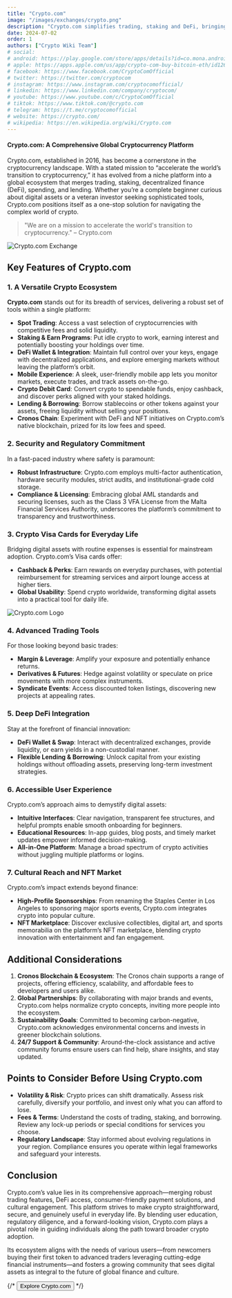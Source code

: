 ```yaml
---
title: "Crypto.com"
image: "/images/exchanges/crypto.png"
description: "Crypto.com simplifies trading, staking and DeFi, bringing digital assets into your everyday life."
date: 2024-07-02
order: 1
authors: ["Crypto Wiki Team"]
# social:
# android: https://play.google.com/store/apps/details?id=co.mona.android
# apple: https://apps.apple.com/us/app/crypto-com-buy-bitcoin-eth/id1262148500
# facebook: https://www.facebook.com/CryptoComOfficial
# twitter: https://twitter.com/cryptocom
# instagram: https://www.instagram.com/cryptocomofficial/
# linkedin: https://www.linkedin.com/company/cryptocom/
# youtube: https://www.youtube.com/c/CryptoComOfficial
# tiktok: https://www.tiktok.com/@crypto.com
# telegram: https://t.me/cryptocomofficial
# website: https://crypto.com/
# wikipedia: https://en.wikipedia.org/wiki/Crypto.com
---
```


#### Crypto.com: A Comprehensive Global Cryptocurrency Platform

Crypto.com, established in 2016, has become a cornerstone in the cryptocurrency landscape. With a stated mission to “accelerate the world’s transition to cryptocurrency,” it has evolved from a niche platform into a global ecosystem that merges trading, staking, decentralized finance (DeFi), spending, and lending. Whether you’re a complete beginner curious about digital assets or a veteran investor seeking sophisticated tools, Crypto.com positions itself as a one-stop solution for navigating the complex world of crypto.

> "We are on a mission to accelerate the world's transition to cryptocurrency." – Crypto.com

![Crypto.com Exchange](/images/exchanges/crypto.png)

## Key Features of Crypto.com

### 1. A Versatile Crypto Ecosystem

**Crypto.com** stands out for its breadth of services, delivering a robust set of tools within a single platform:

- **Spot Trading**: Access a vast selection of cryptocurrencies with competitive fees and solid liquidity.
- **Staking & Earn Programs**: Put idle crypto to work, earning interest and potentially boosting your holdings over time.
- **DeFi Wallet & Integration**: Maintain full control over your keys, engage with decentralized applications, and explore emerging markets without leaving the platform’s orbit.
- **Mobile Experience**: A sleek, user-friendly mobile app lets you monitor markets, execute trades, and track assets on-the-go.
- **Crypto Debit Card**: Convert crypto to spendable funds, enjoy cashback, and discover perks aligned with your staked holdings.
- **Lending & Borrowing**: Borrow stablecoins or other tokens against your assets, freeing liquidity without selling your positions.
- **Cronos Chain**: Experiment with DeFi and NFT initiatives on Crypto.com’s native blockchain, prized for its low fees and speed.

### 2. Security and Regulatory Commitment

In a fast-paced industry where safety is paramount:

- **Robust Infrastructure**: Crypto.com employs multi-factor authentication, hardware security modules, strict audits, and institutional-grade cold storage.
- **Compliance & Licensing**: Embracing global AML standards and securing licenses, such as the Class 3 VFA License from the Malta Financial Services Authority, underscores the platform’s commitment to transparency and trustworthiness.

### 3. Crypto Visa Cards for Everyday Life

Bridging digital assets with routine expenses is essential for mainstream adoption. Crypto.com’s Visa cards offer:

- **Cashback & Perks**: Earn rewards on everyday purchases, with potential reimbursement for streaming services and airport lounge access at higher tiers.
- **Global Usability**: Spend crypto worldwide, transforming digital assets into a practical tool for daily life.

![Crypto.com Logo](/images/posts/crypto-banner.jpg)

### 4. Advanced Trading Tools

For those looking beyond basic trades:

- **Margin & Leverage**: Amplify your exposure and potentially enhance returns.
- **Derivatives & Futures**: Hedge against volatility or speculate on price movements with more complex instruments.
- **Syndicate Events**: Access discounted token listings, discovering new projects at appealing rates.

### 5. Deep DeFi Integration

Stay at the forefront of financial innovation:

- **DeFi Wallet & Swap**: Interact with decentralized exchanges, provide liquidity, or earn yields in a non-custodial manner.
- **Flexible Lending & Borrowing**: Unlock capital from your existing holdings without offloading assets, preserving long-term investment strategies.

### 6. Accessible User Experience

Crypto.com’s approach aims to demystify digital assets:

- **Intuitive Interfaces**: Clear navigation, transparent fee structures, and helpful prompts enable smooth onboarding for beginners.
- **Educational Resources**: In-app guides, blog posts, and timely market updates empower informed decision-making.
- **All-in-One Platform**: Manage a broad spectrum of crypto activities without juggling multiple platforms or logins.

### 7. Cultural Reach and NFT Market

Crypto.com’s impact extends beyond finance:

- **High-Profile Sponsorships**: From renaming the Staples Center in Los Angeles to sponsoring major sports events, Crypto.com integrates crypto into popular culture.
- **NFT Marketplace**: Discover exclusive collectibles, digital art, and sports memorabilia on the platform’s NFT marketplace, blending crypto innovation with entertainment and fan engagement.

## Additional Considerations

1. **Cronos Blockchain & Ecosystem**: The Cronos chain supports a range of projects, offering efficiency, scalability, and affordable fees to developers and users alike.
2. **Global Partnerships**: By collaborating with major brands and events, Crypto.com helps normalize crypto concepts, inviting more people into the ecosystem.
3. **Sustainability Goals**: Committed to becoming carbon-negative, Crypto.com acknowledges environmental concerns and invests in greener blockchain solutions.
4. **24/7 Support & Community**: Around-the-clock assistance and active community forums ensure users can find help, share insights, and stay updated.

## Points to Consider Before Using Crypto.com

- **Volatility & Risk**: Crypto prices can shift dramatically. Assess risk carefully, diversify your portfolio, and invest only what you can afford to lose.
- **Fees & Terms**: Understand the costs of trading, staking, and borrowing. Review any lock-up periods or special conditions for services you choose.
- **Regulatory Landscape**: Stay informed about evolving regulations in your region. Compliance ensures you operate within legal frameworks and safeguard your interests.

## Conclusion

Crypto.com’s value lies in its comprehensive approach—merging robust trading features, DeFi access, consumer-friendly payment solutions, and cultural engagement. This platform strives to make crypto straightforward, secure, and genuinely useful in everyday life. By blending user education, regulatory diligence, and a forward-looking vision, Crypto.com plays a pivotal role in guiding individuals along the path toward broader crypto adoption.

Its ecosystem aligns with the needs of various users—from newcomers buying their first token to advanced traders leveraging cutting-edge financial instruments—and fosters a growing community that sees digital assets as integral to the future of global finance and culture.

{/* <Button href="https://crypto.com/">Explore Crypto.com</Button> */}
